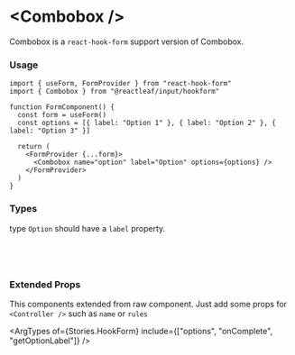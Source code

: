 
<Meta name="HookForm" of={Stories} />

# \<Combobox />

Combobox is a `react-hook-form` support version of Combobox.

<Canvas of={Stories.HookForm} />

### Usage

```tsx
import { useForm, FormProvider } from "react-hook-form"
import { Combobox } from "@reactleaf/input/hookform"

function FormComponent() {
  const form = useForm()
  const options = [{ label: "Option 1" }, { label: "Option 2" }, { label: "Option 3" }]

  return (
    <FormProvider {...form}>
      <Combobox name="option" label="Option" options={options} />
    </FormProvider>
  )
}
```

### Types

type `Option` should have a `label` property.

```ts
interface Option {
  label: string
}
```

### Extended Props

This components extended from raw component. Just add some props for `<Controller />` such as `name` or `rules`

<ArgTypes of={Stories.HookForm} include={["options", "onComplete", "getOptionLabel"]} />
